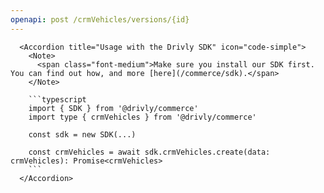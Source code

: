 ```yaml
---
openapi: post /crmVehicles/versions/{id}
---
```


      <Accordion title="Usage with the Drivly SDK" icon="code-simple">
        <Note>
          <span class="font-medium">Make sure you install our SDK first. You can find out how, and more [here](/commerce/sdk).</span>
        </Note>

        ```typescript
        import { SDK } from '@drivly/commerce'
        import type { crmVehicles } from '@drivly/commerce'

        const sdk = new SDK(...)

        const crmVehicles = await sdk.crmVehicles.create(data: crmVehicles): Promise<crmVehicles>
        ```
      </Accordion>
